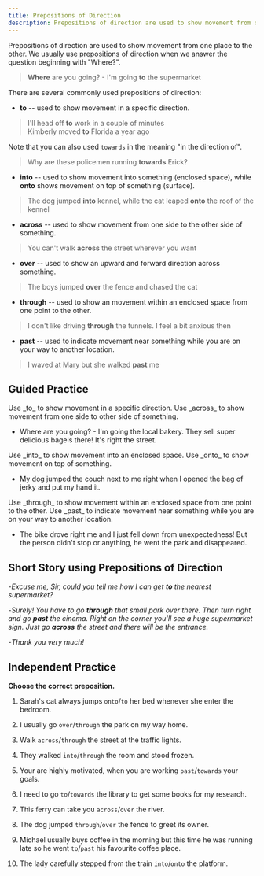 ```yaml
---
title: Prepositions of Direction
description: Prepositions of direction are used to show movement from one place to the other
---
```


Prepositions of direction are used to show movement from one place to the other. We usually use prepositions of direction when we answer the question beginning with "Where?".

> **Where** are you going? - I'm going **to** the supermarket

There are several commonly used prepositions of direction:

- **to** -- used to show movement in a specific direction.

> I'll head off **to** work in a couple of minutes  
> Kimberly moved **to** Florida a year ago

Note that you can also used `towards` in the meaning "in the direction of".

> Why are these policemen running **towards** Erick?

- **into** -- used to show movement into something (enclosed space), while **onto** shows movement on top of something (surface).

> The dog jumped **into** kennel, while the cat leaped **onto** the roof of the kennel

- **across** -- used to show movement from one side to the other side of something.

> You can't walk **across** the street wherever you want

- **over** -- used to show an upward and forward direction across something.

> The boys jumped **over** the fence and chased the cat

- **through** -- used to show an movement within an enclosed space from one point to the other.

> I don't like driving **through** the tunnels. I feel a bit anxious then

- **past** -- used to indicate movement near something while you are on your way to another location.

> I waved at Mary but she walked **past** me

## Guided Practice

<Callout type="success">
  Use _to_ to show movement in a specific direction. Use _across_ to show movement from
  one side to other side of something.
</Callout>

- Where are you going? - I'm going <Blank /> the local bakery. They sell super delicious bagels there! It's right <Blank /> the street. <Tooltip content="to, across" />

<Callout type="success">
  Use _into_ to show movement into an enclosed space. Use _onto_ to show movement on top
  of something.
</Callout>

- My dog jumped <Blank /> the couch next to me right when I opened the bag of jerky and put my hand <Blank /> it. <Tooltip content="onto, into" />

<Callout type="success">
  Use _through_ to show movement within an enclosed space from one point to the other. Use
  _past_ to indicate movement near something while you are on your way to another
  location.
</Callout>

- The bike drove right <Blank /> me and I just fell down from unexpectedness! But the person didn't stop or anything, he went <Blank /> the park and disappeared. <Tooltip content="past, through" />

## Short Story using Prepositions of Direction

-_Excuse me, Sir, could you tell me how I can get **to** the nearest supermarket?_

-_Surely! You have to go **through** that small park over there. Then turn right and go **past** the cinema. Right on the corner you'll see a huge supermarket sign. Just go **across** the street and there will be the entrance._

-_Thank you very much!_

## Independent Practice

**Choose the correct preposition.**

1. Sarah's cat always jumps `onto`/`to` her bed whenever she enter the bedroom. <Tooltip content="onto" />

2. I usually go `over`/`through` the park on my way home. <Tooltip content="through" />

3. Walk `across`/`through` the street at the traffic lights. <Tooltip content="across" />

4. They walked `into`/`through` the room and stood frozen. <Tooltip content="into" />

5. Your are highly motivated, when you are working `past`/`towards` your goals. <Tooltip content="towards" />

6. I need to go `to`/`towards` the library to get some books for my research. <Tooltip content="to" />

7. This ferry can take you `across`/`over` the river. <Tooltip content="across" />

8. The dog jumped `through`/`over` the fence to greet its owner. <Tooltip content="over" />

9. Michael usually buys coffee in the morning but this time he was running late so he went `to`/`past` his favourite coffee place. <Tooltip content="past" />

10. The lady carefully stepped from the train `into`/`onto` the platform. <Tooltip content="onto" />
